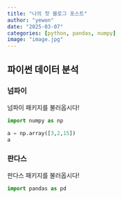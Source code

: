 ```yaml
---
title: "나의 첫 블로그 포스트"
author: "yewon"
date: "2025-03-07"
categories: [python, pandas, numpy]
image: "image.jpg"
---
```


## 파이썬 데이터 분석

### 넘파이

넘파이 패키지를 불러옵시다!

```python
import numpy as np

a = np.array([3,2,15])
a
```

### 판다스

판다스 패키지를 불러옵시다!

```python
import pandas as pd
```